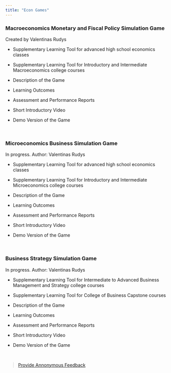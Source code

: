 ```yaml
---
title: "Econ Games"
---
```


### Macroeconomics Monetary and Fiscal Policy Simulation Game
Created by Valentinas Rudys

- Supplementary Learning Tool for advanced high school economics classes
- Supplementary Learning Tool for Introductory and Intermediate Macroeconomics college courses

- Description of the Game
- Learning Outcomes
- Assessment and Performance Reports

- Short Introductory Video
- Demo Version of the Game

\


### Microeconomics Business Simulation Game
In progress. Author: Valentinas Rudys

- Supplementary Learning Tool for advanced high school economics classes
- Supplementary Learning Tool for Introductory and Intermediate Microeconomics college courses

- Description of the Game
- Learning Outcomes
- Assessment and Performance Reports

- Short Introductory Video
- Demo Version of the Game

\


### Business Strategy Simulation Game
In progress. Author: Valentinas Rudys

- Supplementary Learning Tool for Intermediate to Advanced Business Management and Strategy college courses
- Supplementary Learning Tool for College of Business Capstone courses

- Description of the Game
- Learning Outcomes
- Assessment and Performance Reports

- Short Introductory Video
- Demo Version of the Game

\


> [Provide Annonymous Feedback](https://docs.google.com/forms/d/e/1FAIpQLSdAtAn3hsF1Cfy84sgsYFyeOwRvReJGHzFDDucIKL3EYQyfZA/viewform?usp=pp_url)



